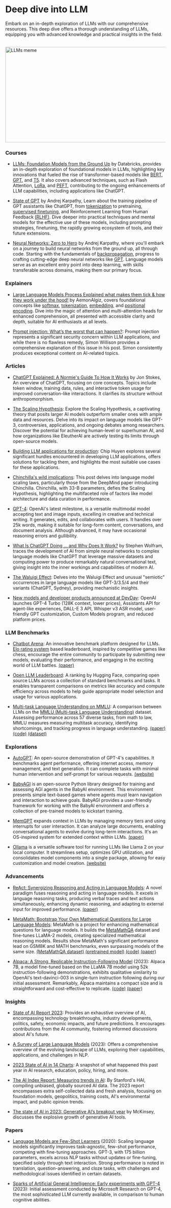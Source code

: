 # Deep dive into LLM

Embark on an in-depth exploration of LLMs with our comprehensive resources. This deep dive offers a thorough understanding of LLMs, equipping you with advanced knowledge and practical insights in the field.

<br />


<div style={{ position: "relative" }}>
  <Image
    src="/static/img/memes/llmsMeme.png"
    alt="LLMs meme"
    height="300"
    width="1000"
    priority
  />
</div>

### Courses

- [LLMs: Foundation Models from the Ground Up](https://www.edx.org/learn/computer-science/databricks-large-language-models-foundation-models-from-the-ground-up) by Databricks, provides an in-depth exploration of foundational models in LLMs, highlighting key innovations that fueled the rise of transformer-based models like <a class="link" target="_blank" href="https://huggingface.co/docs/transformers/v4.35.0/en/model_doc/bert">BERT</a>, <a class="link" target="_blank" href="https://huggingface.co/docs/transformers/v4.35.0/en/model_doc/openai-gpt">GPT</a>, and <a class="link" target="_blank" href="https://huggingface.co/docs/transformers/v4.35.0/en/model_doc/t5">T5</a>. It also covers advanced techniques, such as Flash Attention, <a class="link" target="_blank" href="https://huggingface.co/docs/peft/conceptual_guides/lora">LoRa</a>, and <a class="link" target="_blank" href="https://huggingface.co/docs/peft/index">PEFT</a>, contributing to the ongoing enhancements of LLM capabilities, including applications like ChatGPT.

- [State of GPT](https://build.microsoft.com/en-US/sessions/db3f4859-cd30-4445-a0cd-553c3304f8e2) by Andrej Karpathy, Learn about the training pipeline of GPT assistants like ChatGPT, from <a class="link" target="_blank" href="https://huggingface.co/docs/tokenizers/index">tokenization</a> to <a class="link" target="_blank" href="https://huggingface.co/learn/nlp-course/chapter7/6"></a> pretraining, <a class="link" target="_blank" href="https://huggingface.co/docs/trl/main/en/sft_trainer">supervised finetuning</a>, and Reinforcement Learning from Human Feedback <a class="link" target="_blank" href="https://huggingface.co/blog/rlhf">(RLHF)</a>. Dive deeper into practical techniques and mental models for the effective use of these models, including prompting strategies, finetuning, the rapidly growing ecosystem of tools, and their future extensions.

- [Neural Networks: Zero to Hero](https://karpathy.ai/zero-to-hero.html) by Andrej Karpathy, where you'll embark on a journey to build neural networks from the ground up, all through code. Starting with the fundamentals of <a class="link" target="_blank" href="https://en.wikipedia.org/wiki/Backpropagation">backpropagation</a>, progress to crafting cutting-edge deep neural networks like <a class="link" target="_blank" href="https://huggingface.co/docs/transformers/model_doc/openai-gpt">GPT</a>. Language models serve as an excellent entry point into deep learning, with skills transferable across domains, making them our primary focus.


### Explainers

- [Large Language Models Process Explained what makes them tick & how they work under the hood!](https://www.youtube.com/watch?v=_Pt-rGE4zEE&t=5s) by AemonAlgiz, covers foundational concepts like <a class="link" target="_blank" href="https://en.wikipedia.org/wiki/Softmax_function">softmax</a>, <a class="link" target="_blank" href="https://huggingface.co/docs/transformers/main_classes/tokenizer">tokenization</a>, <a class="link" target="_blank" href="https://huggingface.co/blog/getting-started-with-embeddings">embedding</a>, and <a class="link" target="_blank" href="https://medium.com/@hunter-j-phillips/positional-encoding-7a93db4109e6">positional encoding</a>. Dive into the magic of attention and multi-attention heads for enhanced comprehension, all presented with accessible clarity and depth, suitable for AI enthusiasts at all levels.

- [Prompt injection: What’s the worst that can happen?](https://simonwillison.net/2023/Apr/14/worst-that-can-happen/): Prompt injection represents a significant security concern within LLM applications, and while there is no flawless remedy, Simon Willison provides a comprehensive explanation of this issue in his post. Simon consistently produces exceptional content on AI-related topics.

### Articles

- [ChatGPT Explained: A Normie's Guide To How It Works](https://www.jonstokes.com/p/chatgpt-explained-a-guide-for-normies) by Jon Stokes, An overview of ChatGPT, focusing on core concepts. Topics include token window, training data, rules, and interactive token usage for improved conversation-like interactions. It clarifies its structure without anthropomorphism.

- [The Scaling Hypothesis](https://gwern.net/scaling-hypothesis): Explore the Scaling Hypothesis, a captivating theory that posits larger AI models outperform smaller ones with ample data and resources. Delve into its impact on language models like GPT-3, controversies, applications, and ongoing debates among researchers. Discover the potential for achieving human-level or superhuman AI, and how organizations like EleutherAI are actively testing its limits through open-source models.

- [Building LLM applications for production](https://huyenchip.com/2023/04/11/llm-engineering.html): Chip Huyen explores several significant hurdles encountered in developing LLM applications, offers solutions for tackling them, and highlights the most suitable use cases for these applications.

- [Chinchilla's wild implications](https://www.lesswrong.com/posts/6Fpvch8RR29qLEWNH/chinchilla-s-wild-implications): This post delves into language model scaling laws, particularly those from the DeepMind paper introducing Chinchilla. Chinchilla, with 33-B parameters, defies the Scaling Hypothesis, highlighting the multifaceted role of factors like model architecture and data curation in performance.

- [GPT-4](https://openai.com/research/gpt-4): OpenAI's latest milestone, is a versatile multimodal model accepting text and image inputs, excelling in creative and technical writing. It generates, edits, and collaborates with users. It handles over 25k words, making it suitable for long-form content, conversations, and document analysis. Although advanced, it may have occasional reasoning errors and gullibility.

- [What Is ChatGPT Doing … and Why Does It Work?](https://writings.stephenwolfram.com/2023/02/what-is-chatgpt-doing-and-why-does-it-work/) by Stephen Wolfram, traces the development of AI from simple neural networks to complex language models like ChatGPT that leverage massive datasets and computing power to produce remarkably natural conversational text, giving insight into the inner workings and capabilities of modern AI.

- [The Waluigi Effect](https://www.lesswrong.com/posts/D7PumeYTDPfBTp3i7/the-waluigi-effect-mega-post): Delves into the Waluigi Effect and unusual "semiotic" occurrences in large language models like GPT-3/3.5/4 and their variants (ChatGPT, Sydney), providing mechanistic insights.

- [New models and developer products announced at DevDay](https://openai.com/blog/new-models-and-developer-products-announced-at-devday): OpenAI launches GPT-4 Turbo (128K context, lower prices), Assistants API for agent-like experiences, DALL-E 3 API, Whisper v3 ASR model, user-friendly GPT customization, Custom Models program, and reduced platform prices.

### LLM Benchmarks

- [Chatbot Arena](https://lmsys.org/blog/2023-05-03-arena/): An innovative benchmark platform designed for LLMs. <a class="link" target="_blank" href="https://en.wikipedia.org/wiki/Elo_rating_system">Elo rating system</a> based leaderboard, inspired by competitive games like chess, encourage the entire community to participate by submitting new models, evaluating their performance, and engaging in the exciting world of LLM battles. <a class="link" target="_blank" href="https://arxiv.org/abs/2306.05685">(paper)</a> 

- [Open LLM Leaderboard](https://huggingface.co/spaces/HuggingFaceH4/open_llm_leaderboard): A ranking by Hugging Face, comparing open source LLMs across a collection of standard benchmarks and tasks. It enables transparent comparisons on metrics like accuracy and compute efficiency across models to help guide appropriate model selection and usage for various applications.

- [Multi-task Language Understanding on MMLU](https://paperswithcode.com/sota/multi-task-language-understanding-on-mmlu): A comparison between LLMs on the <a class="link" target="_blank" href="https://paperswithcode.com/dataset/mmlu">MMLU (Multi-task Language Understanding)</a> dataset. Assessing performance across 57 diverse tasks, from math to law, MMLU measures measuring multitask accuracy, identifying shortcomings, and tracking progress in language understanding. <a class="link" target="_blank" href="https://arxiv.org/abs/2009.03300">(paper)</a> <a class="link" target="_blank" href="https://github.com/hendrycks/test">(code)</a> <a class="link" target="_blank" href="https://huggingface.co/datasets/cais/mmlu">(dataset)</a>

### Explorations

- [AutoGPT](https://github.com/Significant-Gravitas/AutoGPT): An open-source demonstration of GPT-4's capabilities. It benchmarks agent performance, offering internet access, memory management, and text generation. It can complete tasks with minimal human intervention and self-prompt for various requests. <a class="link" target="_blank" href="https://news.agpt.co/">(website)</a> 

- [BabyAGI](https://github.com/yoheinakajima/babyagi) is an open-source Python library designed for training and assessing AGI agents in the BabyAI environment. This environment presents simple text-based games where agents must learn navigation and interaction to achieve goals. BabyAGI provides a user-friendly framework for working with the BabyAI environment and offers a collection of pre-trained models to kickstart training.

- [MemGPT](https://memgpt.ai/) expands context in LLMs by managing memory tiers and using interrupts for user interaction. It can analyze large documents, enabling conversational agents to evolve during long-term interactions. It's an OS-inspired system for extended context within LLMs. <a class="link" target="_blank" href="https://arxiv.org/abs/2310.08560">(paper)</a> 

- [Ollama](https://github.com/jmorganca/ollama) is a versatile software tool for running LLMs like Llama 2 on your local computer. It streamlines setup, optimizes GPU utilization, and consolidates model components into a single package, allowing for easy customization and model creation. <a class="link" target="_blank" href="https://ollama.ai/">(website)</a> 

### Advancements

- [ReAct: Synergizing Reasoning and Acting in Language Models](https://blog.research.google/2022/11/react-synergizing-reasoning-and-acting.html): A novel paradigm fuses reasoning and acting in language models. It excels in language reasoning tasks, producing verbal traces and text actions simultaneously, enhancing dynamic reasoning, and adapting to external input for improved performance. <a class="link" target="_blank" href="https://arxiv.org/abs/2210.03629">(paper)</a> 

- [MetaMath: Bootstrap Your Own Mathematical Questions for Large Language Models](https://meta-math.github.io/): MetaMath is a project for enhancing mathematical questions for language models. It builds the <a class="link" target="_blank" href="https://huggingface.co/datasets/meta-math/MetaMathQA">MetaMathQA</a> dataset and fine-tunes LLaMA-2 models, creating specialized mathematical reasoning models. Results show MetaMath's significant performance lead on GSM8K and MATH benchmarks, even surpassing models of the same size. <a class="link" target="_blank" href="https://huggingface.co/datasets/meta-math/MetaMathQA">(MetaMathQA dataset)</a> <a class="link" target="_blank" href="https://huggingface.co/meta-math/MetaMath-7B-V1.0">(pretrained model)</a> <a class="link" target="_blank" href="https://github.com/meta-math/MetaMath">(code)</a> <a class="link" target="_blank" href="https://arxiv.org/abs/2309.12284">(paper)</a>

- [Alpaca: A Strong, Replicable Instruction-Following Model](https://crfm.stanford.edu/2023/03/13/alpaca.html) (2023): Alpaca 7B, a model fine-tuned based on the LLaMA 7B model using 52k instruction-following demonstrations, exhibits qualitative similarity to OpenAI's text-davinci-003 in single-turn instruction following during our initial assessment. Remarkably, Alpaca maintains a compact size and is straightforward and cost-effective to replicate. <a class="link" target="_blank" href="https://github.com/tatsu-lab/stanford_alpaca">(code)</a> <a class="link" target="_blank" href="https://arxiv.org/pdf/2303.16199.pdf">(paper)</a>

### Insights

- [State of AI Report 2023](https://www.stateof.ai/): Provides an exhaustive overview of AI, encompassing technology breakthroughs, industry developments, politics, safety, economic impacts, and future predictions. It encourages contributions from the AI community, fostering informed discussions about AI's future.

- [A Survey of Large Language Models](https://arxiv.org/abs/2303.18223) (2023): Offers a comprehensive overview of the evolving landscape of LLMs, exploring their capabilities, applications, and challenges in NLP.

- [2023 State of AI in 14 Charts](https://hai.stanford.edu/news/2023-state-ai-14-charts): A snapshot of what happened this past year in AI research, education, policy, hiring, and more.

- [The AI Index Report: Measuring trends in AI](https://aiindex.stanford.edu/report/): By Stanford's HAI, compiling unbiased, globally sourced AI data. The 2023 report encompasses extra self-collected data and fresh analysis, focusing on foundation models, geopolitics, training costs, AI's environmental impact, and public opinion trends.

- [The state of AI in 2023: Generative AI’s breakout year](https://www.mckinsey.com/capabilities/quantumblack/our-insights/the-state-of-ai-in-2023-generative-AIs-breakout-year) by McKinsey, discusses the explosive growth of generative AI tools.


### Papers

- [Language Models are Few-Shot Learners](https://arxiv.org/abs/2005.14165) (2020): Scaling language models significantly improves task-agnostic, few-shot performance, competing with fine-tuning approaches. GPT-3, with 175 billion parameters, excels across NLP tasks without updates or fine-tuning, specified solely through text interaction. Strong performance is noted in translation, question-answering, and cloze tasks, with challenges and methodological issues identified in certain datasets.

- [Sparks of Artificial General Intelligence: Early experiments with GPT-4](https://arxiv.org/abs/2303.12712) (2023): Initial assessment conducted by Microsoft Research on GPT-4, the most sophisticated LLM currently available, in comparison to human cognitive abilities.
